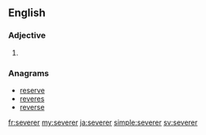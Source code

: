 ==English==

===Adjective===
{{head|en|adjective comparative form}}

# {{en-comparative of|severe}}

===Anagrams===
* [[reserve#English|reserve]]
* [[reveres#English|reveres]]
* [[reverse#English|reverse]]

[[fr:severer]]
[[my:severer]]
[[ja:severer]]
[[simple:severer]]
[[sv:severer]]